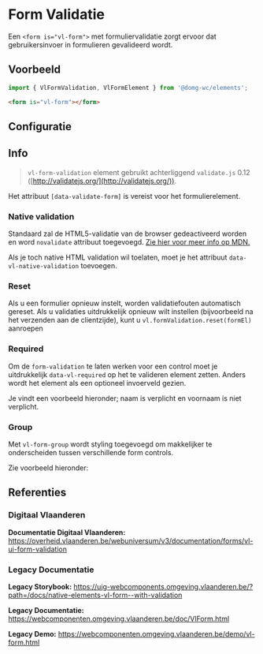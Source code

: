 
# Form Validatie

Een `<form is="vl-form">` met formuliervalidatie zorgt ervoor dat gebruikersinvoer in formulieren gevalideerd wordt.

## Voorbeeld

```js
import { VlFormValidation, VlFormElement } from '@domg-wc/elements';
```

```html
<form is="vl-form"></form>
```

<DocsStory id="elements-form--form-default" />

## Configuratie

<ArgsTable story={PRIMARY_STORY} />

## Info
> `vl-form-validation` element gebruikt achterliggend `validate.js` 0.12 ([http://validatejs.org/](http://validatejs.org/)).

Het attribuut `[data-validate-form]` is vereist voor het formulierelement.

<DocsStory id="elements-form--form-validation" />

### Native validation

Standaard zal de HTML5-validatie van de browser gedeactiveerd worden en word `novalidate` attribuut toegevoegd. [Zie hier voor meer info op MDN.](https://developer.mozilla.org/en-US/docs/Web/HTML/Element/form#novalidate)

Als je toch native HTML validation wil toelaten, moet je het attribuut `data-vl-native-validation` toevoegen.

### Reset

Als u een formulier opnieuw instelt, worden validatiefouten automatisch gereset. Als u validaties uitdrukkelijk opnieuw wilt instellen (bijvoorbeeld na het verzenden aan de clientzijde), kunt u `vl.formValidation.reset(formEl)` aanroepen

### Required

Om de `form-validation` te laten werken voor een control moet je uitdrukkelijk `data-vl-required` op het te valideren element zetten. Anders wordt het element als een optioneel invoerveld gezien.

Je vindt een voorbeeld hieronder; naam is verplicht en voornaam is niet verplicht.

<DocsStory id="elements-form--form-validation-optional" />

### Group

Met `vl-form-group` wordt styling toegevoegd om makkelijker te onderscheiden tussen verschillende form controls.

Zie voorbeeld hieronder:

<DocsStory id="elements-form--form-group" />


## Referenties

### Digitaal Vlaanderen

**Documentatie Digitaal Vlaanderen:** https://overheid.vlaanderen.be/webuniversum/v3/documentation/forms/vl-ui-form-validation

### Legacy Documentatie

**Legacy Storybook:** https://uig-webcomponents.omgeving.vlaanderen.be/?path=/docs/native-elements-vl-form--with-validation

**Legacy Documentatie:** https://webcomponenten.omgeving.vlaanderen.be/doc/VlForm.html

**Legacy Demo:** https://webcomponenten.omgeving.vlaanderen.be/demo/vl-form.html
